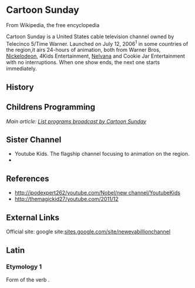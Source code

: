 {{also|édit|Edit}}
== <big>Cartoon Sunday</big><big></big> ==
From Wikipedia, the free encyclopedia

Cartoon Sunday is a United States cable television channel owned by Telecinco 5/Time Warner. Launched on July 12, 2006<sup>1</sup> in some countries of the region,it airs 24-hours of animation, both from Warner Bros, [[Nickelodeon]], 4Kids Entertainment, [[Nelvana]] and Cookie Jar Entertainment with no interruptions. When one show ends, the next one starts immediately.








== History ==







== Childrens Programming ==



''Main article: [[List programs broadcast by Cartoon Sunday]]''







== Sister Channel ==
* Youtube Kids.  The flagship channel focusing to animation on the region.
* 
== References ==
* [http://ipodexpert262/youtube.com/Nobel/new%20channel/YoutubeKids http://ipodexpert262/youtube.com/Nobel/new channel/YoutubeKids]
* http://themagickid27/youtube.com/2011/12

== External Links ==
Official site: google site:[http://sites.google.com/site/newevabillionchannel sites.google.com/site/newevabillionchannel]

==Latin==

===Etymology 1===
Form of the verb {{term|edo|edō|{{la-conj-form-gloss/edo}}|lang=la}}.